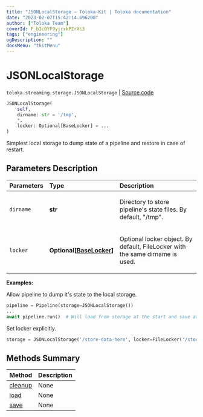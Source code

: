 ```yaml
---
title: "JSONLocalStorage — Toloka-Kit | Toloka documentation"
date: "2023-02-07T15:42:14.696200"
author: ["Toloka Team"]
coverId: F_bIcOYF9yjrxkPZrXc3
tags: ["engineering"]
ogDescription: ""
docsMenu: "tkitMenu"
---
```


# JSONLocalStorage
`toloka.streaming.storage.JSONLocalStorage` | [Source code](https://github.com/Toloka/toloka-kit/blob/v1.1.3/src/streaming/storage.py#L58)

```python
JSONLocalStorage(
    self,
    dirname: str = '/tmp',
    *,
    locker: Optional[BaseLocker] = ...
)
```

Simplest local storage to dump state of a pipeline and restore in case of restart.

## Parameters Description

| Parameters | Type | Description |
| :----------| :----| :-----------|
`dirname`|**str**|<p>Directory to store pipeline&#x27;s state files. By default, &quot;/tmp&quot;.</p>
`locker`|**Optional\[[BaseLocker](/docs/toloka-kit/reference/toloka.streaming.locker.BaseLocker)\]**|<p>Optional locker object. By default, FileLocker with the same dirname is used.</p>

**Examples:**

Allow pipeline to dump it's state to the local storage.

```python
pipeline = Pipeline(storage=JSONLocalStorage())
...
await pipeline.run()  # Will load from storage at the start and save after each iteration.
```

Set locker explicitly.

```python
storage = JSONLocalStorage('/store-data-here', locker=FileLocker('/store-locks-here'))
```
## Methods Summary

| Method | Description |
| :------| :-----------|
[cleanup](/docs/toloka-kit/reference/toloka.streaming.storage.JSONLocalStorage.cleanup)| None
[load](/docs/toloka-kit/reference/toloka.streaming.storage.JSONLocalStorage.load)| None
[save](/docs/toloka-kit/reference/toloka.streaming.storage.JSONLocalStorage.save)| None
